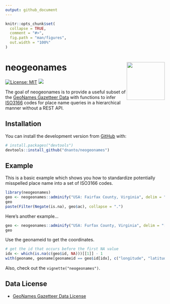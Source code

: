```yaml
---
output: github_document
---
```


<!-- README.md is generated from README.Rmd. Please edit that file -->

```r
knitr::opts_chunk$set(
  collapse = TRUE,
  comment = "#>",
  fig.path = "man/figures",
  out.width = "100%"
)
```

# neogeonames <img src="man/figures/logo.png" align="right" width="120" />

<!-- badges: start -->
[![License: MIT](https://img.shields.io/badge/license-MIT-blue.svg)](https://github.com/dnanto/neogeonames/blob/master/LICENSE)
[![](https://img.shields.io/badge/devel%20version-0.0.0.9000-blue.svg)](https://github.com/dnanto/neogeonames)
<!-- badges: end -->

The goal of neogeonames is to provide a useful subset of the 
[GeoNames Gazetteer Data](http://download.geonames.org/export/dump/) with functions to infer 
[ISO3166](https://en.wikipedia.org/wiki/ISO_3166) codes for place
name queries in a hierarchical manner without a REST API.

## Installation

You can install the development version from [GitHub](https://github.com/) with:

``` r
# install.packages("devtools")
devtools::install_github("dnanto/neogeonames")
```

## Example

This is a basic example which shows you how to standardize potentially misspelled place name into 
a set of ISO3166 codes.

```r
library(neogeonames)
geo <- neogeonames::adminify("USA: Fairfax County, Virginia", delim = "[:,]")
geo
paste(Filter(Negate(is.na), geo$ac), collapse = ".")
```

Here's another example...

```r
geo <- neogeonames::adminify("USA: Furfax County, Virginia", delim = "[:,]")
geo
```

Use the geonameid to get the coordinates.

```r
# get the id that occurs before the first NA value
idx <- which(is.na(c(geo$id, NA)))[[1]] - 1
with(geoname, geoname[geonameid == geo$id[idx], c("longitude", "latitude")])
```

Also, check out the `vignette("neogeonames")`.

## Data License

- [GeoNames Gazetteer Data License](https://creativecommons.org/licenses/by/4.0/)
